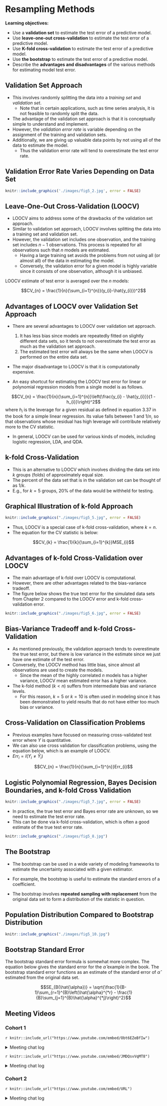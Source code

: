 # Resampling Methods

**Learning objectives:**

- Use a **validation set** to estimate the test error of a predictive model. 
- Use **leave-one-out cross-validation** to estimate the test error of a predictive model. 
- Use **K-fold cross-validation** to estimate the test error of a predictive model. 
- Use **the bootstrap** to estimate the test error of a predictive model. 
- Describe the **advantages and disadvantages** of the various methods for estimating model test error. 

## Validation Set Approach

- This involves randomly splitting the data into a *training set* and *validation set*.
  - Note that in certain applications, such as time series analysis, it is not feasible to randomly split the data.
- The advantage of the validation set approach is that it is conceptually simple to understand and implement.
- However, the *validation error rate* is variable depending on the assignment of the training and validation sets.
- Additionally, we are giving up valuable data points by not using all of the data to estimate the model.
  - Thus the validation error rate will tend to overestimate the test error rate.
  
## Validation Error Rate Varies Depending on Data Set
```r

knitr::include_graphics('./images/fig5_2.jpg', error = FALSE)
```
## Leave-One-Out Cross-Validation (LOOCV)

- LOOCV aims to address some of the drawbacks of the validation set approach.
- Similar to validation set approach, LOOCV involves splitting the data into a training set and validation set.
- However, the validation set includes one observation, and the training set includes $n-1$ observations. This process is repeated for all observations such that $n$ models are estimated.
  - Having a large training set avoids the problems from not using all (or almost all) of the data in estimating the model.
  - Conversely, the validation error for a given model is highly variable since it consists of one observation, although it is unbiased.

LOOCV estimate of test error is averaged over the $n$ models:

$$CV_{n} = \frac{1}{n}{\sum_{i=1}^{n}}(y_{i}-\hat{y_{i}})^2$$

## Advantages of LOOCV over Validation Set Approach

- There are several advantages to LOOCV over validation set approach.
  1. It has less bias since models are repeatedly fitted on slightly different data sets, so it tends to not overestimate the test error as much as the validation set approach.
  2. The estimated test error will always be the same when LOOCV is performed on the entire data set.
  
- The major disadvantage to LOOCV is that it is computationally expensive.

- An easy shortcut for estimating the LOOCV test error for linear or polynomial regression models from a single model is as follows.

$$CV_{n} = \frac{1}{n}{\sum_{i=1}^{n}}\left(\frac{y_{i} - \hat{y_{i}}}{1 - h_{i}}\right)^2$$
where $h_{i}$ is the leverage for a given residual as defined in equation 3.37 in the book for a simple linear regression. Its value falls between 1 and $1/n$, so that observations whose residual has high leverage will contribute relatively more to the CV statistic.

- In general, LOOCV can be used for various kinds of models, including logistic regression, LDA, and QDA. 

## k-fold Cross-Validation

- This is an alternative to LOOCV which involves dividing the data set into $k$ groups (folds) of approximately equal size. 
- The percent of the data set that is in the validation set can be thought of as $1/k$.
 - E.g., for $k=5$ groups, 20% of the data would be withheld for testing.
 
## Graphical Illustration of k-fold Approach

```r

knitr::include_graphics("./images/fig5_5.jpg", error = FALSE)

```
- Thus, LOOCV is a special case of k-fold cross-validation, where $k=n$.
- The equation for the CV statistic is below:

$$CV_{k} = \frac{1}{k}{\sum_{i=1}^{k}}MSE_{i}$$ 

## Advantages of k-fold Cross-Validation over LOOCV

- The main advantage of k-fold over LOOCV is computational.
- However, there are other advantages related to the bias-variance tradeoff.
- The figure below shows the true test error for the simulated data sets from Chapter 2 compared to the LOOCV error and k-fold cross-validation error.

```r

knitr::include_graphics("./images/fig5_6.jpg", error = FALSE)
```

## Bias-Variance Tradeoff and k-fold Cross-Validation

- As mentioned previously, the validation approach tends to overestimate the true test error, but there is low variance in the estimate since we just have one estimate of the test error.
- Conversely, the LOOCV method has little bias, since almost all observations are used to create the models. 
  - Since the mean of the highly correlated $n$ models has a higher variance, LOOCV mean estimated error has a higher variance.
- The k-fold method ($k<n$) suffers from intermediate bias and variance levels.
  - For this reason, $k=5$ or $k=10$ is often used in modeling since it has been demonstrated to yield results that do not have either too much bias or variance.
  
## Cross-Validation on Classification Problems

- Previous examples have focused on measuring cross-validated test error where $Y$ is quantitative. 
- We can also use cross validation for classification problems, using the equation below, which is an example of LOOCV.
- $Err_{i} = I(Y_{i}\neq\hat{Y}_{i})$

$$CV_{n} = \frac{1}{n}{\sum_{i=1}^{n}}Err_{i}$$

## Logistic Polynomial Regression, Bayes Decision Boundaries, and k-fold Cross Validation

```r

knitr::include_graphics("./images/fig5_7.jpg", error = FALSE)
```

- In practice, the true test error and Bayes error rate are unknown, so we need to estimate the test error rate.
- This can be done via k-fold cross-validation, which is often a good estimate of the true test error rate.

```r

knitr::include_graphics("./images/fig5_8.jpg")
```

## The Bootstrap

- The bootstrap can be used in a wide variety of modeling frameworks to estimate the uncertainty associated with a given estimator.
- For example, the bootstrap is useful to estimate the standard errors of a coefficient.

- The bootstrap involves **repeated sampling with replacement** from the original data set to form a distribution of the statistic in question.

## Population Distribution Compared to Bootstrap Distribution

```r

knitr::include_graphics("./images/fig5_10.jpg")

```

## Bootstrap Standard Error

The bootstrap standard error formula is somewhat more complex. The equation below gives the standard error for the $\hat{\alpha}$ example in the book. The bootstrap standard error functions as an estimate of the standard error of $\hat{\alpha}$ estimated from the original data set.

$$SE_{B(\hat{\alpha})} = \sqrt{\frac{1}{B-1}\sum_{r=1}^{B}\left(\hat{\alpha}^{*r} - \frac{1}{B}\sum_{j=1}^{B}\hat{\alpha}^{*j}\right)^2}$$

## Meeting Videos

### Cohort 1

`r knitr::include_url("https://www.youtube.com/embed/Obt6EZeBfIw")`

<details>
<summary> Meeting chat log </summary>

```
00:14:53	jonathan.bratt:	Sorry, didn’t realize I was unmuted. :)
00:15:03	Raymond Balise:	be right back… I am listening
00:15:16	August:	time series can also be analysed with features, which means you can use decision trees, and not rely on the sequential indexing.
00:17:08	August:	for those wanting to understand when we aren't modelling on features https://otexts.com/fpp3/tscv.html
00:17:18	August:	application in modeltime https://cran.r-project.org/web/packages/modeltime.resample/vignettes/getting-started.html
00:25:53	Jon Harmon (jonthegeek):	10-fold CV is orange, LOOCV is black dashed, true is blue.
00:27:24	Mei Ling Soh:	How do we decide on the k-value?
00:27:47	August:	Its kind of a choice.
00:29:05	jonathan.bratt:	because we have five fingers on each hand :)
00:29:39	Jon Harmon (jonthegeek):	rsample::vfold_cv defaults to 10 so I generally do 10 🙃
00:29:47	August:	the answer is in section 7.10.1 of ESL
00:29:50	Mei Ling Soh:	😅
00:30:04	August:	By answer I mean explination
00:31:09	August:	With time series I tend to use about 5 or 6 k when using models which utilise sequential indexing.
00:32:10	jonathan.bratt:	Can you use the arrow keys?
00:38:11	August:	This is quite interesting: https://machinelearningmastery.com/how-to-configure-k-fold-cross-validation/
00:39:53	Mei Ling Soh:	Thanks, August!
```
</details>

`r knitr::include_url("https://www.youtube.com/embed/JMDQsvVqMT8")`

<details>
<summary> Meeting chat log </summary>

```
00:11:39	Jon Harmon (jonthegeek):	https://twitter.com/whyRconf
00:14:38	SriRam:	go for one page view, not scrolling view
00:25:46	Wayne Defreitas:	lol
00:33:53	SriRam:	it should be square root of mean, not mean of square root ? Or did i read it wrong?
00:45:45	Wayne Defreitas:	This was great thank you
00:46:27	Mei Ling Soh:	Great! Thanks
00:49:19	jonathan.bratt:	Ch6 is long
```
</details>

### Cohort 2

`r knitr::include_url("https://www.youtube.com/embed/URL")`

<details>
<summary> Meeting chat log </summary>

```
ADD LOG HERE
```
</details>
